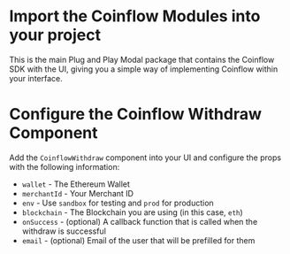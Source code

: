 
<Intro />
<InstallPolygon />
<PolygonWallet />
<InstallCoinflow/>

<ContentBlock filePath="src/App.vue" highlight="2">

# Import the Coinflow Modules into your project

This is the main Plug and Play Modal package that contains the Coinflow SDK with the UI, giving you a simple way of implementing Coinflow within your interface.

</ContentBlock>

<ContentBlock filePath="src/App.vue" highlight="27-33">

# Configure the Coinflow Withdraw Component

Add the `CoinflowWithdraw` component into your UI and configure the props with the following information:

- `wallet` - The Ethereum Wallet
- `merchantId` - Your Merchant ID
- `env` - Use `sandbox` for testing and `prod` for production
- `blockchain` - The Blockchain you are using (in this case, `eth`)
- `onSuccess` - (optional) A callback function that is called when the withdraw is successful
- `email` - (optional) Email of the user that will be prefilled for them

</ContentBlock>
